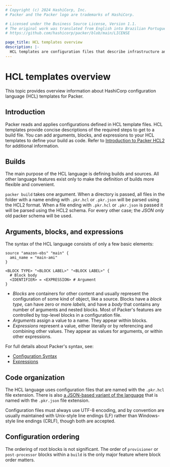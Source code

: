 ```yaml
---
# Copyright (c) 2024 HashiCorp, Inc.
# Packer and the Packer logo are trademarks of HashiCorp.

# Licensed under the Business Source License, Version 1.1.
# The original work was translated from English into Brazilian Portuguese.
# https://github.com/hashicorp/packer/blob/main/LICENSE

page_title: HCL templates overview
description: |-
  HCL templates are configuration files that describe infrastructure and set variables using HashiCorp configuration language (HCL). Learn about HCL templates for Packer.
---
```


# HCL templates overview

This topic provides overview information about HashiCorp configuration language (HCL) templates for Packer.

## Introduction

Packer reads and applies configurations defined in HCL template files. HCL templates provide concise descriptions of the required steps to get to a build file. You can add arguments, blocks, and expressions to your HCL templates to define your build as code. Refer to [Introduction to Packer HCL2](/packer/guides/hcl) for additional information.

## Builds

The main purpose of the HCL language is defining builds and sources. All other
language features exist only to make the definition of builds more flexible and
convenient.

`packer build` takes one argument. When a directory is passed, all files in the
folder with a name ending with `.pkr.hcl` or `.pkr.json` will be parsed using
the HCL2 format. When a file ending with `.pkr.hcl` or `.pkr.json` is passed it
will be parsed using the HCL2 schema. For every other case; the _JSON only_ old
packer schema will be used.

## Arguments, blocks, and expressions

The syntax of the HCL language consists of only a few basic elements:

```hcl
source "amazon-ebs" "main" {
  ami_name = "main-ami"
}

<BLOCK TYPE> "<BLOCK LABEL>" "<BLOCK LABEL>" {
  # Block body
  <IDENTIFIER> = <EXPRESSION> # Argument
}
```

- _Blocks_ are containers for other content and usually represent the
  configuration of some kind of object, like a source. Blocks have a
  _block type,_ can have zero or more _labels,_ and have a _body_ that contains
  any number of arguments and nested blocks. Most of Packer's features are
  controlled by top-level blocks in a configuration file.
- _Arguments_ assign a value to a name. They appear within blocks.
- _Expressions_ represent a value, either literally or by referencing and
  combining other values. They appear as values for arguments, or within other
  expressions.

For full details about Packer's syntax, see:

- [Configuration Syntax](/packer/docs/templates/hcl_templates/syntax)
- [Expressions](/packer/docs/templates/hcl_templates/expressions)

## Code organization

The HCL language uses configuration files that are named with the `.pkr.hcl`
file extension. There is also [a JSON-based variant of the
language](/packer/docs/templates/hcl_templates/syntax-json) that is named with the `.pkr.json` file
extension.

Configuration files must always use UTF-8 encoding, and by convention are
usually maintained with Unix-style line endings (LF) rather than Windows-style
line endings (CRLF), though both are accepted.

## Configuration ordering

The ordering of root blocks is not significant. The order of `provisioner` or
`post-processor` blocks within a `build` is the only major feature where block
order matters.

